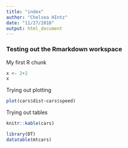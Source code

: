 ```yaml
---
title: "index"
author: "Chelsea HIntz"
date: "11/27/2018"
output: html_document
---
```


### Testing out the Rmarkdown workspace

My first R chunk
```r
x <- 2+2
x

```

Trying out plotting
```r
plot(cars$dist~cars$speed)
```

Trying out tables
```r
knitr::kable(cars)

library(DT)
datatable(mtcars)
```

